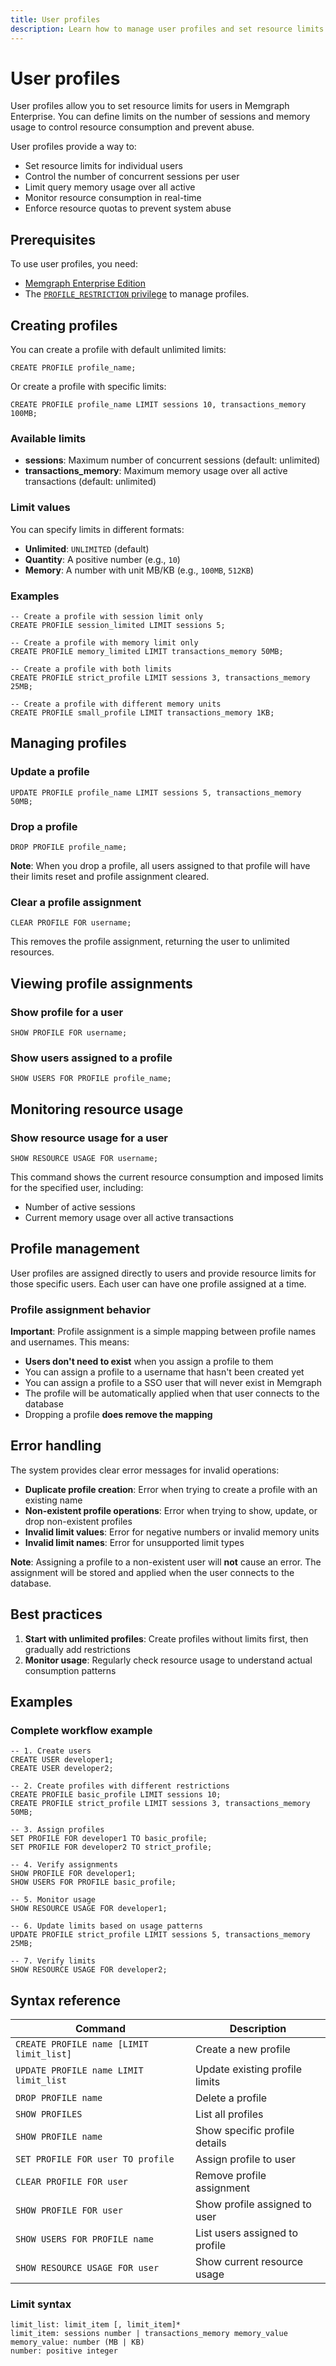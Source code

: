 ```yaml
---
title: User profiles
description: Learn how to manage user profiles and set resource limits for users in Memgraph Enterprise.
---
```


# User profiles

User profiles allow you to set resource limits for users in Memgraph Enterprise. You can define limits on the number of sessions and memory usage to control resource consumption and prevent abuse.

User profiles provide a way to:
- Set resource limits for individual users
- Control the number of concurrent sessions per user
- Limit query memory usage over all active
- Monitor resource consumption in real-time
- Enforce resource quotas to prevent system abuse

## Prerequisites

To use user profiles, you need:
- [Memgraph Enterprise Edition](/database-management/enabling-memgraph-enterprise)
- The [`PROFILE_RESTRICTION` privilege](/database-management/authentication-and-authorization/role-based-access-control#privileges) to manage profiles. 

## Creating profiles

You can create a profile with default unlimited limits:

```cypher
CREATE PROFILE profile_name;
```

Or create a profile with specific limits:

```cypher
CREATE PROFILE profile_name LIMIT sessions 10, transactions_memory 100MB;
```

### Available limits

- **sessions**: Maximum number of concurrent sessions (default: unlimited)
- **transactions_memory**: Maximum memory usage over all active transactions (default: unlimited)

### Limit values

You can specify limits in different formats:

- **Unlimited**: `UNLIMITED` (default)
- **Quantity**: A positive number (e.g., `10`)
- **Memory**: A number with unit MB/KB (e.g., `100MB`, `512KB`)

### Examples

```cypher
-- Create a profile with session limit only
CREATE PROFILE session_limited LIMIT sessions 5;

-- Create a profile with memory limit only
CREATE PROFILE memory_limited LIMIT transactions_memory 50MB;

-- Create a profile with both limits
CREATE PROFILE strict_profile LIMIT sessions 3, transactions_memory 25MB;

-- Create a profile with different memory units
CREATE PROFILE small_profile LIMIT transactions_memory 1KB;
```

## Managing profiles

### Update a profile

```cypher
UPDATE PROFILE profile_name LIMIT sessions 5, transactions_memory 50MB;
```

### Drop a profile

```cypher
DROP PROFILE profile_name;
```

**Note**: When you drop a profile, all users assigned to that profile will have their limits reset and profile assignment cleared.


### Clear a profile assignment

```cypher
CLEAR PROFILE FOR username;
```

This removes the profile assignment, returning the user to unlimited resources.

## Viewing profile assignments

### Show profile for a user

```cypher
SHOW PROFILE FOR username;
```

### Show users assigned to a profile

```cypher
SHOW USERS FOR PROFILE profile_name;
```

## Monitoring resource usage

### Show resource usage for a user

```cypher
SHOW RESOURCE USAGE FOR username;
```

This command shows the current resource consumption and imposed limits for the specified user, including:
- Number of active sessions
- Current memory usage over all active transactions

## Profile management

User profiles are assigned directly to users and provide resource limits for those specific users. Each user can have one profile assigned at a time.

### Profile assignment behavior

**Important**: Profile assignment is a simple mapping between profile names and usernames. This means:

- **Users don't need to exist** when you assign a profile to them
- You can assign a profile to a username that hasn't been created yet
- You can assign a profile to a SSO user that will never exist in Memgraph
- The profile will be automatically applied when that user connects to the database
- Dropping a profile **does remove the mapping**

## Error handling

The system provides clear error messages for invalid operations:

- **Duplicate profile creation**: Error when trying to create a profile with an existing name
- **Non-existent profile operations**: Error when trying to show, update, or drop non-existent profiles
- **Invalid limit values**: Error for negative numbers or invalid memory units
- **Invalid limit names**: Error for unsupported limit types

**Note**: Assigning a profile to a non-existent user will **not** cause an error. The assignment will be stored and applied when the user connects to the database.

## Best practices

1. **Start with unlimited profiles**: Create profiles without limits first, then gradually add restrictions
2. **Monitor usage**: Regularly check resource usage to understand actual consumption patterns

## Examples

### Complete workflow example

```cypher
-- 1. Create users
CREATE USER developer1;
CREATE USER developer2;

-- 2. Create profiles with different restrictions
CREATE PROFILE basic_profile LIMIT sessions 10;
CREATE PROFILE strict_profile LIMIT sessions 3, transactions_memory 50MB;

-- 3. Assign profiles
SET PROFILE FOR developer1 TO basic_profile;
SET PROFILE FOR developer2 TO strict_profile;

-- 4. Verify assignments
SHOW PROFILE FOR developer1;
SHOW USERS FOR PROFILE basic_profile;

-- 5. Monitor usage
SHOW RESOURCE USAGE FOR developer1;

-- 6. Update limits based on usage patterns
UPDATE PROFILE strict_profile LIMIT sessions 5, transactions_memory 25MB;

-- 7. Verify limits
SHOW RESOURCE USAGE FOR developer2;
```

## Syntax reference

| Command | Description |
|---------|-------------|
| `CREATE PROFILE name [LIMIT limit_list]` | Create a new profile |
| `UPDATE PROFILE name LIMIT limit_list` | Update existing profile limits |
| `DROP PROFILE name` | Delete a profile |
| `SHOW PROFILES` | List all profiles |
| `SHOW PROFILE name` | Show specific profile details |
| `SET PROFILE FOR user TO profile` | Assign profile to user |
| `CLEAR PROFILE FOR user` | Remove profile assignment |
| `SHOW PROFILE FOR user` | Show profile assigned to user |
| `SHOW USERS FOR PROFILE name` | List users assigned to profile |
| `SHOW RESOURCE USAGE FOR user` | Show current resource usage |

### Limit syntax

```
limit_list: limit_item [, limit_item]*
limit_item: sessions number | transactions_memory memory_value
memory_value: number (MB | KB)
number: positive integer
```